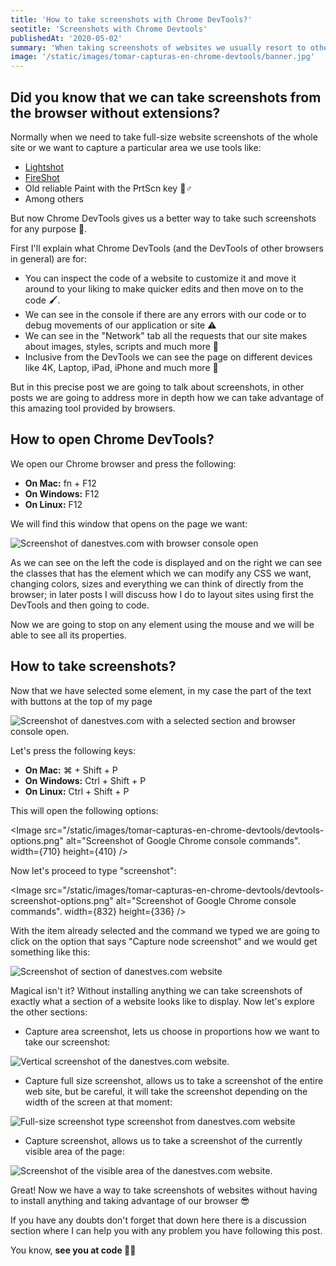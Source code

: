 ```yaml
---
title: 'How to take screenshots with Chrome DevTools?'
seotitle: 'Screenshots with Chrome Devtools'
publishedAt: '2020-05-02'
summary: 'When taking screenshots of websites we usually resort to other tools, but the browser can help us to do it better.'
image: '/static/images/tomar-capturas-en-chrome-devtools/banner.jpg'
---
```


## Did you know that we can take screenshots from the browser without extensions?

Normally when we need to take full-size website screenshots of the whole site or we want to capture a particular area we use tools like:

- [Lightshot](https://prnt.sc/)
- [FireShot](https://chrome.google.com/webstore/detail/take-webpage-screenshots/mcbpblocgmgfnpjjppndjkmgjaogfceg?hl=es)
- Old reliable Paint with the PrtScn key 🧙♂️
- Among others

But now Chrome DevTools gives us a better way to take such screenshots for any purpose 🤩.

First I'll explain what Chrome DevTools (and the DevTools of other browsers in general) are for:

- You can inspect the code of a website to customize it and move it around to your liking to make quicker edits and then move on to the code 🖌.
- We can see in the console if there are any errors with our code or to debug movements of our application or site ⚠️
- We can see in the "Network" tab all the requests that our site makes about images, styles, scripts and much more 📶
- Inclusive from the DevTools we can see the page on different devices like 4K, Laptop, iPad, iPhone and much more 📱

But in this precise post we are going to talk about screenshots, in other posts we are going to address more in depth how we can take advantage of this amazing tool provided by browsers.

## How to open Chrome DevTools?

We open our Chrome browser and press the following:

- **On Mac:** fn + F12
- **On Windows:** F12
- **On Linux:** F12

We will find this window that opens on the page we want:

<Image
  src="/static/images/tomar-capturas-en-chrome-devtools/area-screenshot-devtools.png"
  alt="Screenshot of danestves.com with browser console open"
  width={1920}
  height={899}
/>

As we can see on the left the code is displayed and on the right we can see the classes that has the element which we can modify any CSS we want, changing colors, sizes and everything we can think of directly from the browser; in later posts I will discuss how I do to layout sites using first the DevTools and then going to code.

Now we are going to stop on any element using the mouse and we will be able to see all its properties.

## How to take screenshots?

Now that we have selected some element, in my case the part of the text with buttons at the top of my page

<Image
  src="/static/images/tomar-capturas-en-chrome-devtools/node-screenshot-with-devtools.png"
  alt="Screenshot of danestves.com with a selected section and browser console open."
  width={1920}
  height={513}
/>

Let's press the following keys:

- **On Mac:** ⌘ + Shift + P
- **On Windows:** Ctrl + Shift + P
- **On Linux:** Ctrl + Shift + P

This will open the following options:

<Image
  src="/static/images/tomar-capturas-en-chrome-devtools/devtools-options.png"
  alt="Screenshot of Google Chrome console commands".
  width={710}
  height={410}
/>

Now let's proceed to type "screenshot":

<Image
  src="/static/images/tomar-capturas-en-chrome-devtools/devtools-screenshot-options.png"
  alt="Screenshot of Google Chrome console commands".
  width={832}
  height={336}
/>

With the item already selected and the command we typed we are going to click on the option that says "Capture node screenshot" and we would get something like this:

<Image
  src="/static/images/tomar-capturas-en-chrome-devtools/node-screenshot.png"
  alt="Screenshot of section of danestves.com website"
  width={590}
  height={249}
/>

Magical isn't it? Without installing anything we can take screenshots of exactly what a section of a website looks like to display. Now let's explore the other sections:

- Capture area screenshot, lets us choose in proportions how we want to take our screenshot:

<Image
  src="/static/images/tomar-capturas-en-chrome-devtools/area-screenshot.png"
  alt="Vertical screenshot of the danestves.com website."
  width={125}
  height={490}
/>

- Capture full size screenshot, allows us to take a screenshot of the entire web site, but be careful, it will take the screenshot depending on the width of the screen at that moment:

<Image
  src="/static/images/tomar-capturas-en-chrome-devtools/full-size-screenshot.png"
  alt="Full-size screenshot type screenshot from danestves.com website"
  width={1091}
  height={2647}
/>

- Capture screenshot, allows us to take a screenshot of the currently visible area of the page:

<Image
  src="/static/images/tomar-capturas-en-chrome-devtools/visible-area-screenshot.png"
  alt="Screenshot of the visible area of the danestves.com website."
  width={1091}
  height={842}
/>

Great! Now we have a way to take screenshots of websites without having to install anything and taking advantage of our browser 😎

If you have any doubts don't forget that down here there is a discussion section where I can help you with any problem you have following this post.

You know, **see you at code 👨‍💻**
